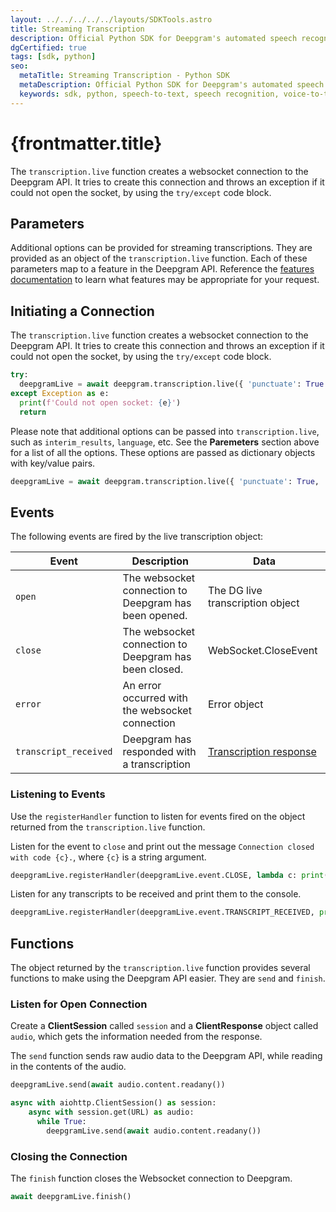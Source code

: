 ---
layout: ../../../../../layouts/SDKTools.astro
title: Streaming Transcription
description: Official Python SDK for Deepgram's automated speech recognition APIs.
dgCertified: true
tags: [sdk, python]
seo:
  metaTitle: Streaming Transcription - Python SDK
  metaDescription: Official Python SDK for Deepgram's automated speech recognition APIs.
  keywords: sdk, python, speech-to-text, speech recognition, voice-to-text
---

# {frontmatter.title}

The `transcription.live` function creates a websocket connection to the
Deepgram API. It tries to create this connection and throws an exception
if it could not open the socket, by using the `try/except` code block.

## Parameters

Additional options can be provided for streaming transcriptions. They are
provided as an object of the `transcription.live` function. Each of these
parameters map to a feature in the Deepgram API. Reference the
[features documentation](/documentation/features/) to learn what features may
be appropriate for your request.

## Initiating a Connection

The `transcription.live` function creates a websocket connection to the
Deepgram API. It tries to create this connection and throws an exception
if it could not open the socket, by using the `try/except` code block.

```python
try:
  deepgramLive = await deepgram.transcription.live({ 'punctuate': True })
except Exception as e:
  print(f'Could not open socket: {e}')
  return
```

Please note that additional options can be passed into `transcription.live`,
such as `interim_results`, `language`, etc. See the **Paremeters** section above
for a list of all the options. These options are passed as
dictionary objects with key/value pairs.

```python
deepgramLive = await deepgram.transcription.live({ 'punctuate': True, 'interim_results': False, 'language': 'en-GB' })
```

## Events

The following events are fired by the live transcription object:

| Event                 | Description                                           | Data                                                                              |
| --------------------- | ----------------------------------------------------- | --------------------------------------------------------------------------------- |
| `open`                | The websocket connection to Deepgram has been opened. | The DG live transcription object                                                  |
| `close`               | The websocket connection to Deepgram has been closed. | WebSocket.CloseEvent                                                              |
| `error`               | An error occurred with the websocket connection       | Error object                                                                      |
| `transcript_received` | Deepgram has responded with a transcription           | [Transcription response](/api-reference/#transcription-streaming-response-schema) |

### Listening to Events

Use the `registerHandler` function to listen for events fired on the
object returned from the `transcription.live` function.

Listen for the event to `close` and print out the message `Connection closed with code {c}.`,
where `{c}` is a string argument.

```python
deepgramLive.registerHandler(deepgramLive.event.CLOSE, lambda c: print(f'Connection closed with code {c}.'))
```

Listen for any transcripts to be received and print them to the console.

```python
deepgramLive.registerHandler(deepgramLive.event.TRANSCRIPT_RECEIVED, print)
```

## Functions

The object returned by the `transcription.live` function provides several
functions to make using the Deepgram API easier. They are `send` and `finish`.

### Listen for Open Connection

Create a **ClientSession** called `session` and a **ClientResponse** object
called `audio`, which gets the information needed from the response.

The `send` function sends raw audio data to the Deepgram API, while reading
in the contents of the audio.

```python
deepgramLive.send(await audio.content.readany())
```

```python
async with aiohttp.ClientSession() as session:
    async with session.get(URL) as audio:
      while True:
        deepgramLive.send(await audio.content.readany())
```

### Closing the Connection

The `finish` function closes the Websocket connection to Deepgram.

```python
await deepgramLive.finish()
```
